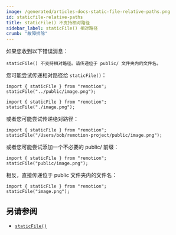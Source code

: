 ```yaml
---
image: /generated/articles-docs-static-file-relative-paths.png
id: staticfile-relative-paths
title: staticFile() 不支持相对路径
sidebar_label: staticFile() 相对路径
crumb: "故障排除"
---
```


如果您收到以下错误消息：

```
staticFile() 不支持相对路径。请传递位于 public/ 文件夹内的文件名。
```

您可能尝试传递相对路径给 `staticFile()`：

```tsx twoslash title="❌ 相对路径"
import { staticFile } from "remotion";
staticFile("../public/image.png");
```

```tsx twoslash title="❌ 文件不应该有 ./ 前缀"
import { staticFile } from "remotion";
staticFile("./image.png");
```

或者您可能尝试传递绝对路径：

```tsx twoslash title="❌ 文件不应该使用绝对路径"
import { staticFile } from "remotion";
staticFile("/Users/bob/remotion-project/public/image.png");
```

或者您可能尝试添加一个不必要的 public/ 前缀：

```tsx twoslash title="❌ 文件不应该包含 public/ 前缀"
import { staticFile } from "remotion";
staticFile("public/image.png");
```

相反，直接传递位于 public 文件夹内的文件名：

```tsx twoslash title="✅ 文件名"
import { staticFile } from "remotion";
staticFile("image.png");
```

## 另请参阅

- [`staticFile()`](/docs/staticfile)
